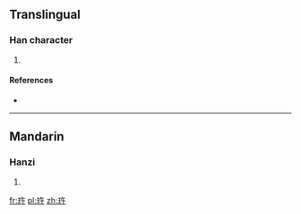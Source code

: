 ==Translingual==

===Han character===
{{Han char|rn=96|rad=玉|as=04|sn=8|four=18140|canj=MGOJ}}

# {{defn|Han|sort=玉04}}

====References====
* {{Han ref|kx=0727.290|dkj=20856|hdz=21104.070|uh=739D|ud=29597|bh=CD6D|bd=52589}}

----

==Mandarin==

===Hanzi===
{{cmn-hanzi|pin=[[wǔ]] ([[wu3]])|wg=wu<sup>3</sup>}}

# {{defn|lang=cmn|sort=玉04}}

[[fr:玝]]
[[pl:玝]]
[[zh:玝]]
